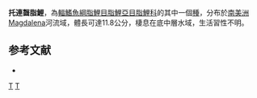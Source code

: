 {{Speciesbox 
| taxon = Bryconamericus tolimae
| image = Pez Sardina.jpg
| status = NE
| status_system = IUCN3.1
| authority =  [[Eigenmann|Eigenmann]], 1913
| synonyms = *''Hemibrycon tolimae''<br /><small>Eigenmann, 1913</small>
}}
'''托連齧脂鯉'''，為[[輻鰭魚綱|輻鰭魚綱]][[脂鯉目|脂鯉目]][[脂鯉亞目|脂鯉亞目]][[脂鯉科|脂鯉科]]的其中一個[[種|種]]，分布於[[南美洲|南美洲]]Magdalena河流域，體長可達11.8公分，棲息在底中層水域，生活習性不明。

==参考文献==
{{refbegin}}
*{{FishBase_species|genus=Bryconamericus|species=tolimae|year=2014|month=1}}
{{refend}}

{{Taxonbar|from=Q5812130}}

[[Category:齧脂鯉屬|T]]
[[Category:1913年描述的鱼类|T]]


{{魚類小作品}}